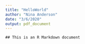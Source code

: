 ```yaml
---
title: "HelloWorld"
author: "Nina Anderson"
date: "3/6/2020"
output: pdf_document
---
```


```
## This is an R Markdown document
```
